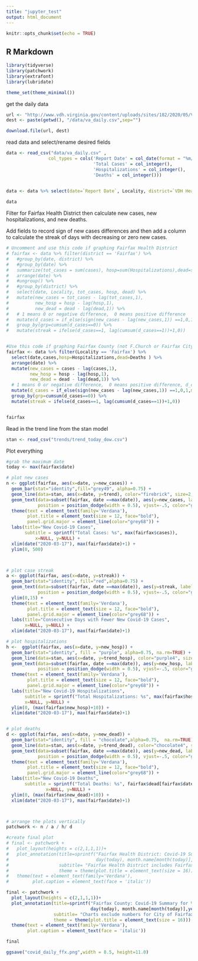 ```yaml
---
title: "jupyter_test"
output: html_document
---
```


```r
knitr::opts_chunk$set(echo = TRUE)
```

## R Markdown

```r
library(tidyverse)
library(patchwork)
library(extrafont)
library(lubridate)

theme_set(theme_minimal())
```


get the daily data
```r


url <- "http://www.vdh.virginia.gov/content/uploads/sites/182/2020/05/VDH-COVID-19-PublicUseDataset-Cases.csv"
dest <- paste(getwd(), "/data/va_daily.csv",sep="")

download.file(url, dest)


```

read data and select/rename desired fields
```r
data <- read_csv("data/va_daily.csv" ,
                col_types = cols('Report Date' = col_date(format = "%m/%d/%Y"),
                                 'Total Cases' = col_integer(),
                                 'Hospitalizations' = col_integer(),
                                 'Deaths' = col_integer()))
                

data <- data %>% select(date=`Report Date`, Locality, district=`VDH Health District`, cases=`Total Cases`, Hospitalizations, Deaths)

data
```


Filter for Fairfax Health District then calculate new cases, new hospitalizations, and new deaths.

Add fields to record sign of new cases differences and then add a column to calculate the streak of days with decreasing or
zero new cases.
```r

# Uncomment and use this code if graphing Fairfax Health District 
# fairfax <- data %>% filter(district == 'Fairfax') %>% 
#   #group_by(date, district) %>%
#   #group_by(date) %>% 
#   summarize(tot_cases = sum(cases), hosp=sum(Hospitalizations),dead=sum(Deaths)) %>% 
#   arrange(date) %>% 
#   #ungroup() %>% 
#   #group_by(district) %>%
#   select(date, Locality, tot_cases, hosp, dead) %>%
#   mutate(new_cases = tot_cases - lag(tot_cases,1),
#          new_hosp = hosp - lag(hosp,1),
#          new_dead = dead - lag(dead,1)) %>% 
#   # 1 means 0 or negative difference,  0 means positive difference
#   mutate(d_cases = if_else(sign(new_cases - lag(new_cases,1)) ==1,0,1,missing=0)) %>%
#   group_by(grp=cumsum(d_cases==0)) %>% 
#   mutate(streak = ifelse(d_cases==1, lag(cumsum(d_cases==1))+1,0))


#Use this code if graphing Fairfax County (not F.Church or Fairfax City) 
fairfax <- data %>% filter(Locality == 'Fairfax') %>% 
  select(date,cases,hosp=Hospitalizations,dead=Deaths ) %>% 
  arrange(date) %>%
  mutate(new_cases = cases - lag(cases,1),
         new_hosp = hosp - lag(hosp,1),
         new_dead = dead - lag(dead,1)) %>%
  # 1 means 0 or negative difference,  0 means positive difference, d_cases stands for difference in new cases
  mutate(d_cases = if_else(sign(new_cases - lag(new_cases,1)) ==1,0,1,missing=0)) %>%
  group_by(grp=cumsum(d_cases==0)) %>%
  mutate(streak = ifelse(d_cases==1, lag(cumsum(d_cases==1))+1,0))


fairfax

```

Read in the trend line from the stan model

```r
stan <- read_csv("trends/trend_today_dow.csv")

```



Plot everything
```r

#grab the maximum date
today <- max(fairfax$date)

# plot new cases
n <- ggplot(fairfax, aes(x=date, y=new_cases)) +
  geom_bar(stat="identity",fill="grey49", alpha=0.75) +
  geom_line(data=stan, aes(x=date, y=trend), color="firebrick", size=2, linetype="solid")+
  geom_text(data=subset(fairfax, date ==max(date)), aes(y=new_cases, label=new_cases),
            position = position_dodge(width = 0.5), vjust=-.5, color="grey32") +
  theme(text = element_text(family='Verdana'),
        plot.title = element_text(size = 12, face="bold"),
        panel.grid.major = element_line(color="grey68")) +
  labs(title="New Covid-19 Cases",
       subtitle = sprintf("Total Cases: %s", max(fairfax$cases)),
           x=NULL, y=NULL) +
  xlim(date("2020-03-17"), max(fairfax$date)+1) +
  ylim(0, 500)



# plot case streak
a <- ggplot(fairfax, aes(x=date, y=streak)) + 
  geom_bar(stat="identity", fill="red",alpha=0.75) +
  geom_text(data=subset(fairfax, date ==max(date)), aes(y=streak, label=streak),
            position = position_dodge(width = 0.5), vjust=-.5, color="grey32") +
  ylim(0,15) +
  theme(text = element_text(family='Verdana'),
        plot.title = element_text(size = 12, face="bold"),
        panel.grid.major = element_line(color="grey68")) +
  labs(title="Consecutive Days with Fewer New Covid-19 Cases",
       x=NULL, y=NULL) +
  xlim(date("2020-03-17"), max(fairfax$date)+1)

# plot hospitalizations
h <-  ggplot(fairfax, aes(x=date, y=new_hosp)) +
  geom_bar(stat="identity", fill = "purple", alpha=0.75, na.rm=TRUE) +
  geom_line(data=stan, aes(x=date, y=trend_hosp), color="purple4", size=1.5, linetype="solid")+
  geom_text(data=subset(fairfax, date ==max(date)), aes(y=new_hosp, label=new_hosp),
            position = position_dodge(width = 0.5), vjust=-.5, color="grey32") +
  theme(text = element_text(family='Verdana'),
        plot.title = element_text(size = 12, face="bold"),
        panel.grid.major = element_line(color="grey68")) +
  labs(title="New Covid-19 Hospitalizations",
       subtitle = sprintf("Total Hospitalizations: %s", max(fairfax$hosp)),
       x=NULL, y=NULL) +
  ylim(0, (max(fairfax$new_hosp)+10)) +
  xlim(date("2020-03-17"), max(fairfax$date)+1)


# plot deaths
d <- ggplot(fairfax, aes(x=date, y=new_dead)) +
  geom_bar(stat="identity", fill = "chocolate",alpha=0.75,  na.rm=TRUE) + #was brown
  geom_line(data=stan, aes(x=date, y=trend_dead), color="chocolate4", size=1.5, linetype="solid")+
  geom_text(data=subset(fairfax, date ==max(date)), aes(y=new_dead, label=new_dead),
            position = position_dodge(width = 0.5), vjust=-.5, color="grey32") +
  theme(text = element_text(family='Verdana'),
        plot.title = element_text(size = 12, face="bold"),
        panel.grid.major = element_line(color="grey68")) +
  labs(title="New Covid-19 Deaths",
       subtitle = sprintf("Total Deaths: %s", fairfax$dead[fairfax$date==today]),
               x=NULL, y=NULL) +
  ylim(0, (max(fairfax$new_dead)+10)) +
  xlim(date("2020-03-17"), max(fairfax$date)+1)



# arrange the plots vertically
patchwork <- n / a / h/ d 

#create final plot
# final <- patchwork + 
#   plot_layout(heights = c(2,1,1,1))+
#   plot_annotation(title=sprintf("Fairfax Health District: Covid-19 Summary for %s %s %s",
#                                 day(today), month.name[month(today)],year(today)),
#                   subtitle= "Fairfax Health District includes Fairfax County, City of Fairfax, and City of Falls Church\nSource: Virginia Department of Health",
#                   theme = theme(plot.title = element_text(size = 16))) &
#   theme(text = element_text(family='Verdana'),
#         plot.caption = element_text(face = 'italic')) 

final <- patchwork + 
  plot_layout(heights = c(2,1,1,1))+
  plot_annotation(title=sprintf("Fairfax County: Covid-19 Summary for %s %s %s",
                                day(today), month.name[month(today)],year(today)),
                  subtitle= "Charts exclude numbers for City of Fairfax and City of Falls Church\nSource: Virginia Department of Health",
                  theme = theme(plot.title = element_text(size = 16))) &
  theme(text = element_text(family='Verdana'),
        plot.caption = element_text(face = 'italic')) 

final
```



```r
ggsave("covid_daily_ffx.png",width = 8.5, height=11.0)
```





